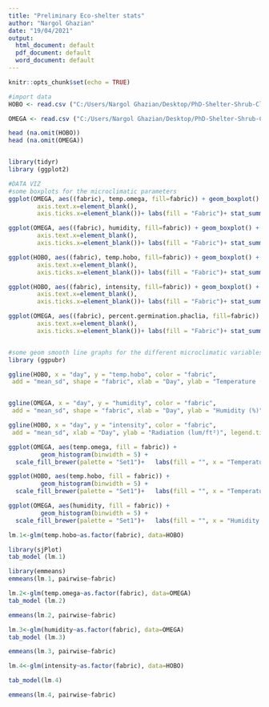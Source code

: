 ```yaml
---
title: "Preliminary Eco-shelter stats"
author: "Nargol Ghazian"
date: "19/04/2021"
output:
  html_document: default
  pdf_document: default
  word_document: default
---
```


```r
knitr::opts_chunk$set(echo = TRUE)
```

```r
#import data
HOBO <- read.csv ("C:/Users/Nargol Ghazian/Desktop/PhD-Shelter-Shrub-Climate/Eco shelter project/loggers-HOBO.csv")#temp and intensity from hobo loggers

OMEGA <- read.csv ("C:/Users/Nargol Ghazian/Desktop/PhD-Shelter-Shrub-Climate/Eco shelter project/logger data- OMEGA.csv")#temp and humidity from omega loggers

head (na.omit(HOBO))
head (na.omit(OMEGA))


library(tidyr)
library (ggplot2)
```


```r
#DATA VIZ
#some boxplots for the microclimatic parameters
ggplot(OMEGA, aes((fabric), temp.omega, fill=fabric)) + geom_boxplot() + xlab("Fabric") + ylab ("Temperature (°C)")+ theme_classic()+ theme(axis.text=element_text(size=12))+theme(axis.text.x = element_text(angle = 90))+theme(axis.title.x=element_blank(),
        axis.text.x=element_blank(),
        axis.ticks.x=element_blank())+ labs(fill = "Fabric")+ stat_summary(fun.y=mean, colour="black", geom="point", shape=18, size=3,show_guide = FALSE)

ggplot(OMEGA, aes((fabric), humidity, fill=fabric)) + geom_boxplot() + xlab("Fabric") + ylab ("Humidity (%)")+ theme_classic()+ theme(axis.text=element_text(size=12))+theme(axis.text.x = element_text(angle = 90))+theme(axis.title.x=element_blank(),
        axis.text.x=element_blank(),
        axis.ticks.x=element_blank())+ labs(fill = "Fabric")+ stat_summary(fun.y=mean, colour="black", geom="point", shape=18, size=3,show_guide = FALSE)

ggplot(HOBO, aes((fabric), temp.hobo, fill=fabric)) + geom_boxplot() + xlab("Fabric") + ylab ("Temperature (°C)")+ theme_classic()+ theme(axis.text=element_text(size=12))+theme(axis.text.x = element_text(angle = 90))+theme(axis.title.x=element_blank(),
        axis.text.x=element_blank(),
        axis.ticks.x=element_blank())+ labs(fill = "Fabric")+ stat_summary(fun.y=mean, colour="black", geom="point", shape=18, size=3,show_guide = FALSE)

ggplot(HOBO, aes((fabric), intensity, fill=fabric)) + geom_boxplot() + xlab("Fabric") + ylab ("Radiation (lum/ft²)")+ theme_classic()+ theme(axis.text=element_text(size=12))+theme(axis.text.x = element_text(angle = 90))+theme(axis.title.x=element_blank(),
        axis.text.x=element_blank(),
        axis.ticks.x=element_blank())+ labs(fill = "Fabric")+ stat_summary(fun.y=mean, colour="black", geom="point", shape=18, size=3,show_guide = FALSE)

ggplot(OMEGA, aes((fabric), percent.germination.phaclia, fill=fabric)) + geom_boxplot() + xlab("Fabric") + ylab ("Germination (%)")+ theme_classic()+ theme(axis.text=element_text(size=12))+theme(axis.text.x = element_text(angle = 90))+theme(axis.title.x=element_blank(),
        axis.text.x=element_blank(),
        axis.ticks.x=element_blank())+ labs(fill = "Fabric")+ stat_summary(fun.y=mean, colour="black", geom="point", shape=18, size=3,show_guide = FALSE)


#some geom smooth line graphs for the different microclimatic variables
library (ggpubr)

ggline(HOBO, x = "day", y = "temp.hobo", color = "fabric",
 add = "mean_sd", shape = "fabric", xlab = "Day", ylab = "Temperature (°C)", legend.title= "Fabric", legend="right")


ggline(OMEGA, x = "day", y = "humidity", color = "fabric",
 add = "mean_sd", shape = "fabric", xlab = "Day", ylab = "Humidity (%)", legend.title= "Fabric", legend="right")

ggline(HOBO, x = "day", y = "intensity", color = "fabric",
 add = "mean_sd", xlab = "Day", ylab = "Radiation (lum/ft²)", legend.title= "Fabric", legend="right")

ggplot(OMEGA, aes(temp.omega, fill = fabric)) +
         geom_histogram(binwidth = 5) +
  scale_fill_brewer(palette = "Set1")+   labs(fill = "", x = "Temperature (°C)", y = "Frequency")+theme_classic()+ theme(axis.text=element_text(size=12))+labs(fill = "Fabric")

ggplot(HOBO, aes(temp.hobo, fill = fabric)) +
         geom_histogram(binwidth = 5) +
  scale_fill_brewer(palette = "Set1")+   labs(fill = "", x = "Temperature (°C)", y = "Frequency")+theme_classic()+ theme(axis.text=element_text(size=12))+labs(fill = "Fabric")

ggplot(OMEGA, aes(humidity, fill = fabric)) +
         geom_histogram(binwidth = 5) +
  scale_fill_brewer(palette = "Set1")+   labs(fill = "", x = "Humidity (%)", y = "Frequency")+theme_classic()+ theme(axis.text=element_text(size=12))+labs(fill = "Fabric")
```


```r
lm.1<-glm(temp.hobo~as.factor(fabric), data=HOBO)

library(sjPlot)
tab_model (lm.1)

library(emmeans)
emmeans(lm.1, pairwise~fabric)

lm.2<-glm(temp.omega~as.factor(fabric), data=OMEGA)
tab_model (lm.2)

emmeans(lm.2, pairwise~fabric)

lm.3<-glm(humidity~as.factor(fabric), data=OMEGA)
tab_model (lm.3)

emmeans(lm.3, pairwise~fabric)

lm.4<-glm(intensity~as.factor(fabric), data=HOBO)

tab_model(lm.4)

emmeans(lm.4, pairwise~fabric)

```


